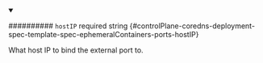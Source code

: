 
<details className="config-field" data-expandable="false" open>
<summary>

########## `hostIP` <span className="config-field-required" data-required="false">required</span> <span className="config-field-type">string</span> <span className="config-field-default"></span> <span className="config-field-enum"></span> {#controlPlane-coredns-deployment-spec-template-spec-ephemeralContainers-ports-hostIP}

What host IP to bind the external port to.

</summary>



</details>
